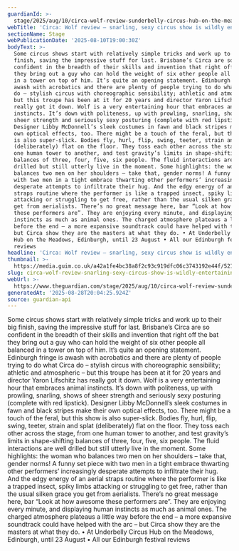 ```yaml
---
guardianId: >-
  stage/2025/aug/10/circa-wolf-review-sunderbelly-circus-hub-on-the-meadows-edinburgh
webTitle: 'Circa: Wolf review – snarling, sexy circus show is wildly entertaining'
sectionName: Stage
webPublicationDate: '2025-08-10T19:00:30Z'
bodyText: >-
  Some circus shows start with relatively simple tricks and work up to their big
  finish, saving the impressive stuff for last. Brisbane’s Circa are so
  confident in the breadth of their skills and invention that right off the bat
  they bring out a guy who can hold the weight of six other people all balanced
  in a tower on top of him. It’s quite an opening statement. Edinburgh fringe is
  awash with acrobatics and there are plenty of people trying to do what Circa
  do – stylish circus with choreographic sensibility; athletic and atmospheric –
  but this troupe has been at it for 20 years and director Yaron Lifschitz has
  really got it down. Wolf is a very entertaining hour that embraces animal
  instincts. It’s down with politeness, up with prowling, snarling, shows of
  sheer strength and seriously sexy posturing (complete with red lipstick).
  Designer Libby McDonnell’s sleek costumes in fawn and black stripes make their
  own optical effects, too. There might be a touch of the feral, but this show
  is also super-slick. Bodies fly, hurl, flip, swing, teeter, strain and splat
  (deliberately) flat on the floor. They toss each other across the stage, from
  one human tower to another, and test gravity’s limits in shape-shifting
  balances of three, four, five, six people. The fluid interactions are well
  drilled but still utterly live in the moment. Some highlights: the woman who
  balances two men on her shoulders – take that, gender norms! A funny set piece
  with two men in a tight embrace thwarting other performers’ increasingly
  desperate attempts to infiltrate their hug. And the edgy energy of an aerial
  straps routine where the performer is like a trapped insect, spiky limbs
  attacking or struggling to get free, rather than the usual silken grace you
  get from aerialists. There’s no great message here, bar “Look at how awesome
  these performers are”. They are enjoying every minute, and displaying human
  instincts as much as animal ones. The charged atmosphere plateaus a little way
  before the end – a more expansive soundtrack could have helped with the arc –
  but Circa show they are the masters at what they do. • At Underbelly Circus
  Hub on the Meadows, Edinburgh, until 23 August • All our Edinburgh festival
  reviews
headline: 'Circa: Wolf review – snarling, sexy circus show is wildly entertaining'
thumbnail: >-
  https://media.guim.co.uk/a42a1fe4bc38a8f2c93c919dfc06c3743192e44f/521_0_5201_4161/500.jpg
slug: circa-wolf-review-snarling-sexy-circus-show-is-wildly-entertaining
webUrl: >-
  https://www.theguardian.com/stage/2025/aug/10/circa-wolf-review-sunderbelly-circus-hub-on-the-meadows-edinburgh
generatedAt: '2025-08-28T20:04:25.924Z'
source: guardian-api
---
```

Some circus shows start with relatively simple tricks and work up to their big finish, saving the impressive stuff for last. Brisbane’s Circa are so confident in the breadth of their skills and invention that right off the bat they bring out a guy who can hold the weight of six other people all balanced in a tower on top of him. It’s quite an opening statement. Edinburgh fringe is awash with acrobatics and there are plenty of people trying to do what Circa do – stylish circus with choreographic sensibility; athletic and atmospheric – but this troupe has been at it for 20 years and director Yaron Lifschitz has really got it down. Wolf is a very entertaining hour that embraces animal instincts. It’s down with politeness, up with prowling, snarling, shows of sheer strength and seriously sexy posturing (complete with red lipstick). Designer Libby McDonnell’s sleek costumes in fawn and black stripes make their own optical effects, too. There might be a touch of the feral, but this show is also super-slick. Bodies fly, hurl, flip, swing, teeter, strain and splat (deliberately) flat on the floor. They toss each other across the stage, from one human tower to another, and test gravity’s limits in shape-shifting balances of three, four, five, six people. The fluid interactions are well drilled but still utterly live in the moment. Some highlights: the woman who balances two men on her shoulders – take that, gender norms! A funny set piece with two men in a tight embrace thwarting other performers’ increasingly desperate attempts to infiltrate their hug. And the edgy energy of an aerial straps routine where the performer is like a trapped insect, spiky limbs attacking or struggling to get free, rather than the usual silken grace you get from aerialists. There’s no great message here, bar “Look at how awesome these performers are”. They are enjoying every minute, and displaying human instincts as much as animal ones. The charged atmosphere plateaus a little way before the end – a more expansive soundtrack could have helped with the arc – but Circa show they are the masters at what they do. • At Underbelly Circus Hub on the Meadows, Edinburgh, until 23 August • All our Edinburgh festival reviews
